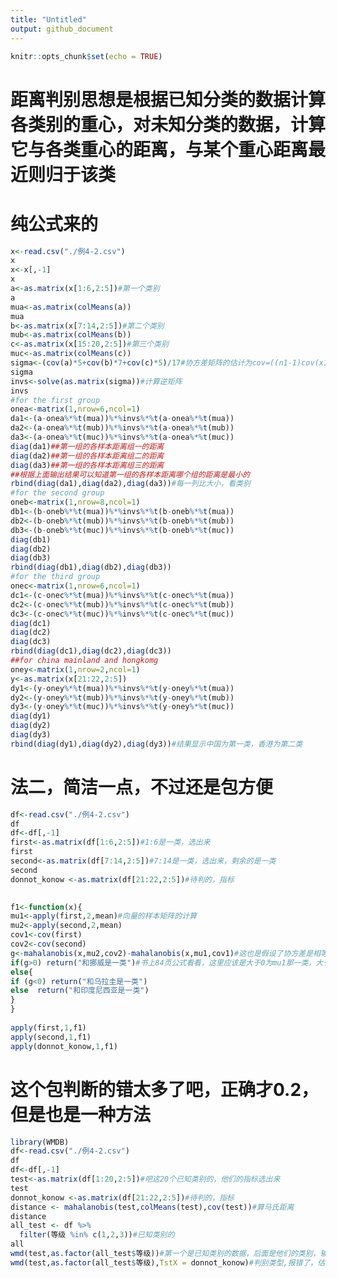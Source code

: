 ```yaml
---
title: "Untitled"
output: github_document
---
```


```r
knitr::opts_chunk$set(echo = TRUE)
```

# 距离判别思想是根据已知分类的数据计算各类别的重心，对未知分类的数据，计算它与各类重心的距离，与某个重心距离最近则归于该类
# 纯公式来的
```r
x<-read.csv("./例4-2.csv")
x
x<-x[,-1]
x
a<-as.matrix(x[1:6,2:5])#第一个类别
a
mua<-as.matrix(colMeans(a))
mua
b<-as.matrix(x[7:14,2:5])#第二个类别
mub<-as.matrix(colMeans(b))
c<-as.matrix(x[15:20,2:5])#第三个类别
muc<-as.matrix(colMeans(c))
sigma<-(cov(a)*5+cov(b)*7+cov(c)*5)/17#协方差矩阵的估计为cov=((n1-1)cov(x1)+(n1-1)cov(x1)+(n3-1)cov(x3))/(n1+n2+n3-3)，，假设协方差相等cov1=cov2=cov3
sigma
invs<-solve(as.matrix(sigma))#计算逆矩阵
invs
#for the first group
onea<-matrix(1,nrow=6,ncol=1)
da1<-(a-onea%*%t(mua))%*%invs%*%t(a-onea%*%t(mua))
da2<-(a-onea%*%t(mub))%*%invs%*%t(a-onea%*%t(mub))
da3<-(a-onea%*%t(muc))%*%invs%*%t(a-onea%*%t(muc))
diag(da1)##第一组的各样本距离组一的距离
diag(da2)##第一组的各样本距离组二的距离
diag(da3)##第一组的各样本距离组三的距离
##根据上面输出结果可以知道第一组的各样本距离哪个组的距离是最小的
rbind(diag(da1),diag(da2),diag(da3))#每一列比大小，看类别
#for the second group
oneb<-matrix(1,nrow=8,ncol=1)
db1<-(b-oneb%*%t(mua))%*%invs%*%t(b-oneb%*%t(mua))
db2<-(b-oneb%*%t(mub))%*%invs%*%t(b-oneb%*%t(mub))
db3<-(b-oneb%*%t(muc))%*%invs%*%t(b-oneb%*%t(muc))
diag(db1)
diag(db2)
diag(db3)
rbind(diag(db1),diag(db2),diag(db3))
#for the third group
onec<-matrix(1,nrow=6,ncol=1)
dc1<-(c-onec%*%t(mua))%*%invs%*%t(c-onec%*%t(mua))
dc2<-(c-onec%*%t(mub))%*%invs%*%t(c-onec%*%t(mub))
dc3<-(c-onec%*%t(muc))%*%invs%*%t(c-onec%*%t(muc))
diag(dc1)
diag(dc2)
diag(dc3)
rbind(diag(dc1),diag(dc2),diag(dc3))
##for china mainland and hongkomg
oney<-matrix(1,nrow=2,ncol=1)
y<-as.matrix(x[21:22,2:5])
dy1<-(y-oney%*%t(mua))%*%invs%*%t(y-oney%*%t(mua))
dy2<-(y-oney%*%t(mub))%*%invs%*%t(y-oney%*%t(mub))
dy3<-(y-oney%*%t(muc))%*%invs%*%t(y-oney%*%t(muc))
diag(dy1)
diag(dy2)
diag(dy3)
rbind(diag(dy1),diag(dy2),diag(dy3))#结果显示中国为第一类，香港为第二类
```
# 法二，简洁一点，不过还是包方便
```r
df<-read.csv("./例4-2.csv")
df
df<-df[,-1]
first<-as.matrix(df[1:6,2:5])#1:6是一类，选出来
first
second<-as.matrix(df[7:14,2:5])#7:14是一类，选出来，剩余的是一类
second
donnot_konow <-as.matrix(df[21:22,2:5])#待判的，指标

 
f1<-function(x){
mu1<-apply(first,2,mean)#向量的样本矩阵的计算
mu2<-apply(second,2,mean)
cov1<-cov(first)
cov2<-cov(second)
g<-mahalanobis(x,mu2,cov2)-mahalanobis(x,mu1,cov1)#这也是假设了协方差是相等的
if(g>0) return("和挪威是一类")#书上84页公式看看，这里应该是大于0为mu1那一类，大于0说明与第二个类别的距离比第一个类别大
else{ 
if (g<0) return("和乌拉圭是一类")
else  return("和印度尼西亚是一类")
}
}
 
apply(first,1,f1)
apply(second,1,f1)
apply(donnot_konow,1,f1)
```



# 这个包判断的错太多了吧，正确才0.2，但是也是一种方法
```r
library(WMDB)
df<-read.csv("./例4-2.csv")
df
df<-df[,-1]
test<-as.matrix(df[1:20,2:5])#吧这20个已知类别的，他们的指标选出来
test
donnot_konow <-as.matrix(df[21:22,2:5])#待判的，指标
distance <- mahalanobis(test,colMeans(test),cov(test))#算马氏距离
distance
all_test <- df %>% 
  filter(等级 %in% c(1,2,3))#已知类别的
all
wmd(test,as.factor(all_test$等级))#第一个是已知类别的数据，后面是他们的类别，输出结果会显示判的类别、判错的样本、判别正确的比例
wmd(test,as.factor(all_test$等级),TstX = donnot_konow)#判别类型,报错了，估计是不可用
```

